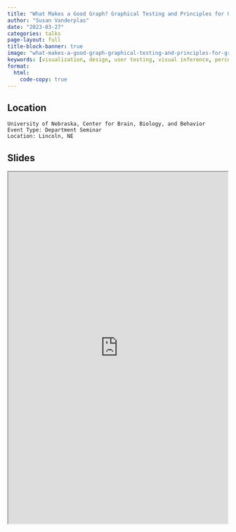 ```yaml
---
title: "What Makes a Good Graph? Graphical Testing and Principles for Graph Design"
author: "Susan Vanderplas"
date: "2023-03-27"
categories: talks
page-layout: full
title-block-banner: true
image: "what-makes-a-good-graph-graphical-testing-and-principles-for-graph-design.png"
keywords: [visualization, design, user testing, visual inference, perception, Talk]
format:
  html:
    code-copy: true
---
```

 

## Location

    University of Nebraska, Center for Brain, Biology, and Behavior
    Event Type: Department Seminar
    Location: Lincoln, NE
## Slides

<iframe src='http://srvanderplas.github.io/2023-Presentations/03-C3B' height='800px' width='500px'></iframe>
